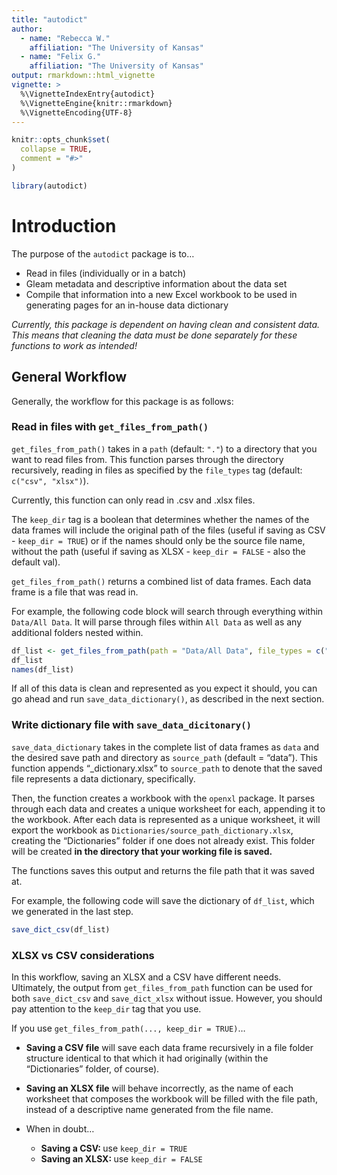 ```yaml
---
title: "autodict"
author:
  - name: "Rebecca W."
    affiliation: "The University of Kansas"
  - name: "Felix G."
    affiliation: "The University of Kansas"
output: rmarkdown::html_vignette
vignette: >
  %\VignetteIndexEntry{autodict}
  %\VignetteEngine{knitr::rmarkdown}
  %\VignetteEncoding{UTF-8}
---
```


```r
knitr::opts_chunk$set(
  collapse = TRUE,
  comment = "#>"
)
```

```r
library(autodict)
```

# Introduction

The purpose of the `autodict` package is to...

- Read in files (individually or in a batch)
- Gleam metadata and descriptive information about the data set
- Compile that information into a new Excel workbook to be used in generating 
pages for an in-house data dictionary

*Currently, this package is dependent on having clean and consistent data. This*
*means that cleaning the data must be done separately for these functions to*
*work as intended!*

## General Workflow

Generally, the workflow for this package is as follows:

### Read in files with `get_files_from_path()`

`get_files_from_path()` takes in a `path` (default: `"."`) to a directory that 
you want to read files from. This function parses through the directory 
recursively, reading in files as specified by the `file_types` tag (default: 
`c("csv", "xlsx")`).

Currently, this function can only read in .csv and .xlsx files.

The `keep_dir` tag is a boolean that determines whether the names of the data
frames will include the original path of the files (useful if saving as CSV - 
`keep_dir = TRUE`) or if the names should only be the source file name, without
the path (useful if saving as XLSX - `keep_dir = FALSE` - also the default val).

`get_files_from_path()` returns a combined list of data frames. Each data frame
is a file that was read in.

For example, the following code block will search through everything within
`Data/All Data`. It will parse through files within `All Data` as well as any
additional folders nested within.

```r
df_list <- get_files_from_path(path = "Data/All Data", file_types = c("csv", "xlsx"), keep_dir = TRUE)
df_list
names(df_list)
```

If all of this data is clean and represented as you expect it should, you can 
go ahead and run `save_data_dictionary()`, as described in the next section.

### Write dictionary file with `save_data_dicitonary()`

`save_data_dictionary` takes in the complete list of data frames as `data` and
the desired save path and directory as `source_path` (default = "data"). This
function appends "_dictionary.xlsx" to `source_path` to denote that the saved
file represents a data dictionary, specifically.

Then, the function creates a workbook with the `openxl` package. It parses
through each data and creates a unique worksheet for each, appending it to the
workbook. After each data is represented as a unique worksheet, it will export
the workbook as `Dictionaries/source_path_dictionary.xlsx`, creating the
"Dictionaries" folder if one does not already exist. This folder will be created
**in the directory that your working file is saved.**

The functions saves this output and returns the file path that it was saved at.

For example, the following code will save the dictionary of `df_list`, which we
generated in the last step.

```r
save_dict_csv(df_list)
```

### XLSX vs CSV considerations

In this workflow, saving an XLSX and a CSV have different needs. Ultimately, the
output from `get_files_from_path` function can be used for both `save_dict_csv`
and `save_dict_xlsx` without issue. However, you should pay attention to the
`keep_dir` tag that you use.

If you use `get_files_from_path(..., keep_dir = TRUE)`...

- **Saving a CSV file** will save each data frame recursively in a file folder
structure identical to that which it had originally (within the "Dictionaries"
folder, of course).
- **Saving an XLSX file** will behave incorrectly, as the name of each worksheet
that composes the workbook will be filled with the file path, instead of a
descriptive name generated from the file name.

- When in doubt...
  - **Saving a CSV: ** use `keep_dir = TRUE`
  - **Saving an XLSX: ** use `keep_dir = FALSE`

